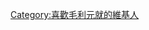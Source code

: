 {{Userbox
  |border-c = #FFA500
  |border-s = 1
  |id-c     = #FFFFFF
  |id-s     = 5
  |id-fc    = #404040
  |info-s   = 10
  |info-fc  = #FFBF00
  |id       = [[File:Ichimonjimitsuboshi.svg|35px]]
  |info     = 這個用戶喜歡'''[[毛利元就]]'''。
}}

[[Category:喜歡毛利元就的維基人]]